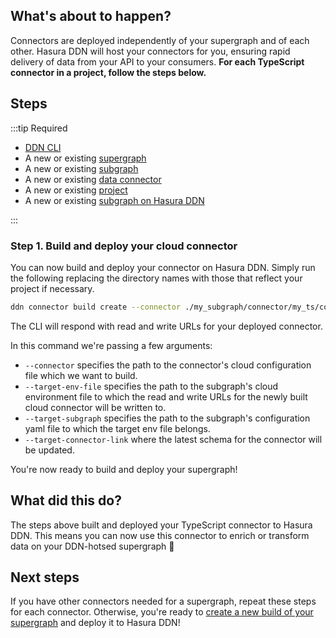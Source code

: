 
## What's about to happen?

Connectors are deployed independently of your supergraph and of each other. Hasura DDN will host your connectors for
you, ensuring rapid delivery of data from your API to your consumers. **For each TypeScript connector in a project,
follow the steps below.**

<Thumbnail src="/img/get-started/ERD/deploy-connector.png" alt="Deploy a connector to Hasura DDN" width="1000px" />

## Steps

:::tip Required

- [DDN CLI](/quickstart.mdx)
- A new or existing [supergraph](/quickstart.mdx)
- A new or existing [subgraph](/quickstart.mdx)
- A new or existing [data connector](/quickstart.mdx)
- A new or existing [project](/deployment/deploying-your-project/tutorial/01-create-a-project.mdx)
- A new or existing [subgraph on Hasura DDN](/deployment/deploying-your-project/tutorial/02-create-a-subgraph.mdx)

:::

### Step 1. Build and deploy your cloud connector

You can now build and deploy your connector on Hasura DDN. Simply run the following replacing the directory names with
those that reflect your project if necessary.

```bash title="Taking care to update the path to your connector's configuration file, run:"
ddn connector build create --connector ./my_subgraph/connector/my_ts/connector.yaml
```

The CLI will respond with read and write URLs for your deployed connector.

In this command we're passing a few arguments:

- `--connector` specifies the path to the connector's cloud configuration file which we want to build.
- `--target-env-file` specifies the path to the subgraph's cloud environment file to which the read and write URLs for
  the newly built cloud connector will be written to.
- `--target-subgraph` specifies the path to the subgraph's configuration yaml file to which the target env file belongs.
- `--target-connector-link` where the latest schema for the connector will be updated.

You're now ready to build and deploy your supergraph!

## What did this do?

The steps above built and deployed your TypeScript connector to Hasura DDN. This means you can now use this connector to
enrich or transform data on your DDN-hotsed supergraph 🎉

## Next steps

If you have other connectors needed for a supergraph, repeat these steps for each connector. Otherwise, you're ready to
[create a new build of your supergraph](/deployment/deploying-your-project/tutorial/04-deploy-your-supergraph.mdx) and
deploy it to Hasura DDN!
